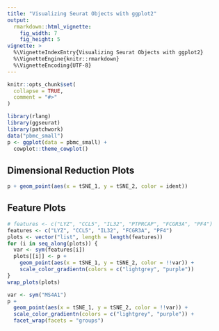 ```yaml
---
title: "Visualizing Seurat Objects with ggplot2"
output: 
  rmarkdown::html_vignette:
    fig_width: 7
    fig_height: 5
vignette: >
  %\VignetteIndexEntry{Visualizing Seurat Objects with ggplot2}
  %\VignetteEngine{knitr::rmarkdown}
  %\VignetteEncoding{UTF-8}
---
```


```r
knitr::opts_chunk$set(
  collapse = TRUE,
  comment = "#>"
)
```

```r
library(rlang)
library(ggseurat)
library(patchwork)
data("pbmc_small")
p <- ggplot(data = pbmc_small) +
  cowplot::theme_cowplot()
```

## Dimensional Reduction Plots

```r
p + geom_point(aes(x = tSNE_1, y = tSNE_2, color = ident))
```

## Feature Plots

```r
# features <- c("LYZ", "CCL5", "IL32", "PTPRCAP", "FCGR3A", "PF4")
features <- c("LYZ", "CCL5", "IL32", "FCGR3A", "PF4")
plots <- vector("list", length = length(features))
for (i in seq_along(plots)) {
  var <- sym(features[i])
  plots[[i]] <- p +
    geom_point(aes(x = tSNE_1, y = tSNE_2, color = !!var)) +
    scale_color_gradientn(colors = c("lightgrey", "purple"))
}
wrap_plots(plots)
```

```r
var <- sym("MS4A1")
p +
  geom_point(aes(x = tSNE_1, y = tSNE_2, color = !!var)) +
  scale_color_gradientn(colors = c("lightgrey", "purple")) +
  facet_wrap(facets = "groups")
```
